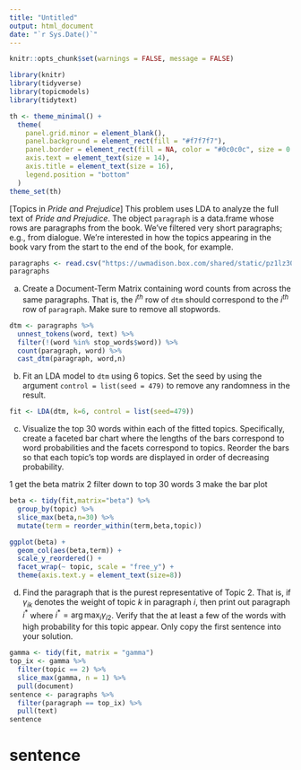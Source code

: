 ---
title: "Untitled"
output: html_document
date: "`r Sys.Date()`"
---

```{r, echo = FALSE}
knitr::opts_chunk$set(warnings = FALSE, message = FALSE)
```

```{r, echo = FALSE, message = FALSE, warning = FALSE}
library(knitr)
library(tidyverse)
library(topicmodels)
library(tidytext)

th <- theme_minimal() + 
  theme(
    panel.grid.minor = element_blank(),
    panel.background = element_rect(fill = "#f7f7f7"),
    panel.border = element_rect(fill = NA, color = "#0c0c0c", size = 0.6),
    axis.text = element_text(size = 14),
    axis.title = element_text(size = 16),
    legend.position = "bottom"
  )
theme_set(th)
```

[Topics in _Pride and Prejudice_] This problem uses LDA to analyze the full text
of _Pride and Prejudice_. The object `paragraph` is a data.frame whose rows are
paragraphs from the book. We've filtered very short paragraphs; e.g., from
dialogue. We're interested in how the topics appearing in the book vary from the
start to the end of the book, for example.

```{r}
paragraphs <- read.csv("https://uwmadison.box.com/shared/static/pz1lz301ufhbedzsj9iioee77r95xz4v.csv")
paragraphs
```
      
a. Create a Document-Term Matrix containing word counts from across the same
paragraphs. That is, the $i^{th}$ row of `dtm` should correspond to the $i^{th}$
row of `paragraph`. Make sure to remove all stopwords.

```{r}
dtm <- paragraphs %>%
  unnest_tokens(word, text) %>%
  filter(!(word %in% stop_words$word)) %>%
  count(paragraph, word) %>%
  cast_dtm(paragraph, word,n)

```


b. Fit an LDA model to `dtm` using 6 topics. Set the seed by using the argument
`control = list(seed = 479)` to remove any randomness in the result.

```{r}
fit <- LDA(dtm, k=6, control = list(seed=479))
```


c. Visualize the top 30 words within each of the fitted topics.
Specifically, create a faceted bar chart where the lengths of the bars
correspond to word probabilities and the facets correspond to topics.
Reorder the bars so that each topic's top words are displayed in order of
decreasing probability.

1 get the beta matrix
2 filter down to top 30 words
3 make the bar plot
```{r}
beta <- tidy(fit,matrix="beta") %>%
  group_by(topic) %>%
  slice_max(beta,n=30) %>%
  mutate(term = reorder_within(term,beta,topic))
```

```{r,fig.height=4,fig.width=8}
ggplot(beta) +
  geom_col(aes(beta,term)) +
  scale_y_reordered() +
  facet_wrap(~ topic, scale = "free_y") +
  theme(axis.text.y = element_text(size=8))
```


d. Find the paragraph that is the purest representative of Topic 2. That is,
if $\gamma_{ik}$ denotes the weight of topic $k$ in paragraph $i$, then
print out paragraph $i^{\ast}$ where $i^{\ast} = \arg \max_{i}\gamma_{i2}$.
Verify that the at least a few of the words with high probability for this
topic appear. Only copy the first sentence into your solution.

```{r}
gamma <- tidy(fit, matrix = "gamma")
top_ix <- gamma %>%
  filter(topic == 2) %>%
  slice_max(gamma, n = 1) %>%
  pull(document)
sentence <- paragraphs %>%
  filter(paragraph == top_ix) %>%
  pull(text)
sentence
```
# sentence